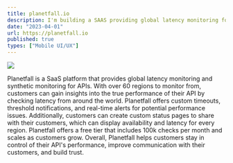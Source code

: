 ```yaml
---
title: planetfall.io
description: I'm building a SAAS providing global latency monitoring for your APIs and websites from edge locations around the world. Have you ever wondered how fast your API is in any part of the world? Planetfall allows you to find out and monitor it continuously.
date: "2023-04-01"
url: https://planetfall.io
published: true
types: ["Mobile UI/UX"]
---
```



[![](/planetfall.png)](https://planetfall.io)

Planetfall is a SaaS platform that provides global latency monitoring and synthetic monitoring for APIs. With over 60 regions to monitor from, customers can gain insights into the true performance of their API by checking latency from around the world. 
Planetfall offers custom timeouts, threshold notifications, and real-time alerts for potential performance issues. Additionally, customers can create custom status pages to share with their customers, which can display availability and latency for every region. Planetfall offers a free tier that includes 100k checks per month and scales as customers grow. Overall, Planetfall helps customers stay in control of their API's performance, improve communication with their customers, and build trust.

